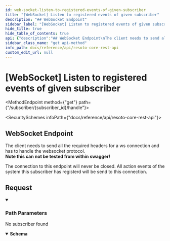 ```yaml
---
id: web-socket-listen-to-registered-events-of-given-subscriber
title: "[WebSocket] Listen to registered events of given subscriber"
description: "## WebSocket Endpoint"
sidebar_label: "[WebSocket] Listen to registered events of given subscriber"
hide_title: true
hide_table_of_contents: true
api: {"description":"## WebSocket Endpoint\nThe client needs to send all the required headers for a ws connection\nand has to handle the websocket protocol.<br/>\n**Note this can not be tested from within swagger!**\n\nThe connection to this endpoint will never be closed.\nAll action events of the system this subscriber has registerd will be send to this\nconnection.\n","tags":["subscriptions"],"parameters":[{"name":"subscriber_id","in":"path","description":"The identifier of the subscriber","required":true,"schema":{"type":"string"}}],"responses":{"404":{"description":"No subscriber found","content":{"text/plain":{"schema":{"type":"string","example":"No subscriber with this id"}}}}},"method":"get","path":"/subscriber/{subscriber_id}/handle","servers":[{"url":"https://{host}:{port}","variables":{"host":{"default":"localhost"},"port":{"default":"8900"}}}],"info":{"title":"Resoto Core REST API","version":"V1"},"postman":{"name":"[WebSocket] Listen to registered events of given subscriber","description":{"content":"## WebSocket Endpoint\nThe client needs to send all the required headers for a ws connection\nand has to handle the websocket protocol.<br/>\n**Note this can not be tested from within swagger!**\n\nThe connection to this endpoint will never be closed.\nAll action events of the system this subscriber has registerd will be send to this\nconnection.\n","type":"text/plain"},"url":{"path":["subscriber",":subscriber_id","handle"],"host":["{{baseUrl}}"],"query":[],"variable":[{"disabled":false,"description":{"content":"(Required) The identifier of the subscriber","type":"text/plain"},"type":"any","value":"","key":"subscriber_id"}]},"header":[{"key":"Accept","value":"text/plain"}],"method":"GET"}}
sidebar_class_name: "get api-method"
info_path: docs/reference/api/resoto-core-rest-api
custom_edit_url: null
---
```



<h1 className={"openapi__heading"}>[WebSocket] Listen to registered events of given subscriber</h1>

<MethodEndpoint method={"get"} path={"/subscriber/{subscriber_id}/handle"}></MethodEndpoint>

<SecuritySchemes infoPath={"docs/reference/api/resoto-core-rest-api"}></SecuritySchemes>

## WebSocket Endpoint

The client needs to send all the required headers for a ws connection and has to handle the websocket protocol.<br/> **Note this can not be tested from within swagger!**

The connection to this endpoint will never be closed. All action events of the system this subscriber has registerd will be send to this connection.

## Request

<details style={{"marginBottom":"1rem"}} className={"openapi-markdown__details"} data-collapsed={false} open={true}><summary style={{}}><h3 className={"openapi-markdown__details-summary-header-params"}>Path Parameters</h3></summary><div><ul><ParamsItem className={"paramsItem"} param={{"name":"subscriber_id","in":"path","description":"The identifier of the subscriber","required":true,"schema":{"type":"string"}}}></ParamsItem></ul></div></details><div><div><ApiTabs><TabItem label={"404"} value={"404"}><div>

No subscriber found

</div><div><MimeTabs className={"openapi-tabs__mime"} schemaType={"response"}><TabItem label={"text/plain"} value={"text/plain"}><SchemaTabs className={"openapi-tabs__schema"}><TabItem label={"Schema"} value={"Schema"}><details style={{}} className={"openapi-markdown__details response"} data-collapsed={false} open={true}><summary style={{}} className={"openapi-markdown__details-summary-response"}><strong>Schema</strong></summary><div style={{"textAlign":"left","marginLeft":"1rem"}}></div><ul style={{"marginLeft":"1rem"}}><SchemaItem collapsible={false} name={"string"} required={false} schemaName={undefined} qualifierMessage={undefined} schema={{"type":"string","example":"No subscriber with this id"}}></SchemaItem></ul></details></TabItem></SchemaTabs></TabItem></MimeTabs></div></TabItem></ApiTabs></div></div>

